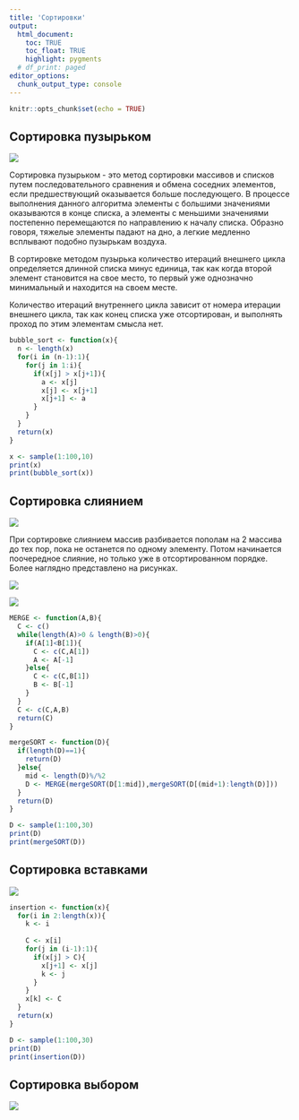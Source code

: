 ```yaml
---
title: 'Сортировки'
output: 
  html_document:
    toc: TRUE
    toc_float: TRUE
    highlight: pygments
  # df_print: paged
editor_options: 
  chunk_output_type: console
---
```


```r
knitr::opts_chunk$set(echo = TRUE)
```

## Сортировка пузырьком

![](https://github.com/MidiukinM/R_for_RANEPA/blob/master/docs/_includes/bubble.gif?raw=true)

Сортировка пузырьком - это метод сортировки массивов и списков путем последовательного сравнения и обмена соседних элементов, если предшествующий оказывается больше последующего. В процессе выполнения данного алгоритма элементы с большими значениями оказываются в конце списка, а элементы с меньшими значениями постепенно перемещаются по направлению к началу списка. Образно говоря, тяжелые элементы падают на дно, а легкие медленно всплывают подобно пузырькам воздуха.

В сортировке методом пузырька количество итераций внешнего цикла определяется длинной списка минус единица, так как когда второй элемент становится на свое место, то первый уже однозначно минимальный и находится на своем месте.

Количество итераций внутреннего цикла зависит от номера итерации внешнего цикла, так как конец списка уже отсортирован, и выполнять проход по этим элементам смысла нет.

```r
bubble_sort <- function(x){
  n <- length(x)
  for(i in (n-1):1){
    for(j in 1:i){
      if(x[j] > x[j+1]){
        a <- x[j]
        x[j] <- x[j+1]
        x[j+1] <- a
      }
    }
  }
  return(x)
}

x <- sample(1:100,10)
print(x)
print(bubble_sort(x))
```

## Сортировка слиянием

![](https://github.com/MidiukinM/R_for_RANEPA/blob/master/docs/_includes/merge.gif?raw=true)

При сортировке слиянием массив разбивается пополам на 2 массива до тех пор, пока не останется по одному элементу. Потом начинается поочередное слияние, но только уже в отсортированном порядке. Более наглядно представлено на рисунках.

![](https://github.com/MidiukinM/R_for_RANEPA/blob/master/docs/_includes/pic1.png?raw=true)

![](https://github.com/MidiukinM/R_for_RANEPA/blob/master/docs/_includes/pic2.png?raw=true)

```r
MERGE <- function(A,B){ 
  C <- c() 
  while(length(A)>0 & length(B)>0){ 
    if(A[1]<B[1]){ 
      C <- c(C,A[1]) 
      A <- A[-1] 
    }else{ 
      C <- c(C,B[1]) 
      B <- B[-1] 
    } 
  } 
  C <- c(C,A,B) 
  return(C) 
} 

mergeSORT <- function(D){ 
  if(length(D)==1){ 
    return(D) 
  }else{ 
    mid <- length(D)%/%2 
    D <- MERGE(mergeSORT(D[1:mid]),mergeSORT(D[(mid+1):length(D)])) 
  } 
  return(D) 
}

D <- sample(1:100,30)
print(D)
print(mergeSORT(D))
```

## Сортировка вставками

![](https://github.com/MidiukinM/R_for_RANEPA/blob/master/docs/_includes/insertion.gif?raw=true)

```r
insertion <- function(x){
  for(i in 2:length(x)){
    k <- i
    
    C <- x[i]
    for(j in (i-1):1){
      if(x[j] > C){
        x[j+1] <- x[j]
        k <- j
      }
    }
    x[k] <- C
  }
  return(x)
}

D <- sample(1:100,30)
print(D)
print(insertion(D))
```

## Сортировка выбором

![](https://github.com/MidiukinM/R_for_RANEPA/blob/master/docs/_includes/selection.gif?raw=true)









